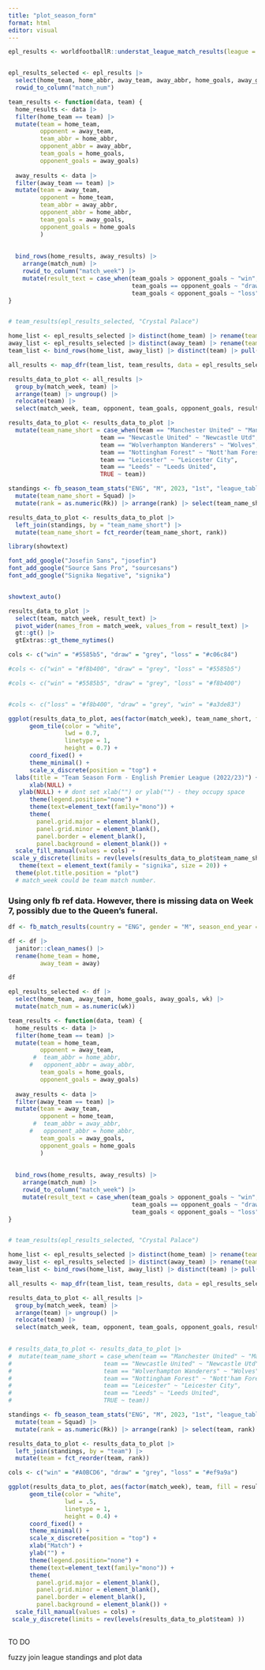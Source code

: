 ```yaml
---
title: "plot_season_form"
format: html
editor: visual
---
```


```r

epl_results <- worldfootballR::understat_league_match_results(league = "EPL", season_start_year = 2022)


epl_results_selected <- epl_results |> 
  select(home_team, home_abbr, away_team, away_abbr, home_goals, away_goals) |> 
  rowid_to_column("match_num")

team_results <- function(data, team) {
  home_results <- data |> 
  filter(home_team == team) |> 
  mutate(team = home_team,
         opponent = away_team,
         team_abbr = home_abbr,
         opponent_abbr = away_abbr,
         team_goals = home_goals,
         opponent_goals = away_goals)
  
  away_results <- data |> 
  filter(away_team == team) |> 
  mutate(team = away_team,
         opponent = home_team,
         team_abbr = away_abbr,
         opponent_abbr = home_abbr,
         team_goals = away_goals,
         opponent_goals = home_goals
         )
  
  
  bind_rows(home_results, away_results) |> 
    arrange(match_num) |> 
    rowid_to_column("match_week") |> 
    mutate(result_text = case_when(team_goals > opponent_goals ~ "win",
                                   team_goals == opponent_goals ~ "draw",
                                   team_goals < opponent_goals ~ "loss")) 
}


# team_results(epl_results_selected, "Crystal Palace")

```

```r
home_list <- epl_results_selected |> distinct(home_team) |> rename(team = home_team)
away_list <- epl_results_selected |> distinct(away_team) |> rename(team = away_team)
team_list <- bind_rows(home_list, away_list) |> distinct(team) |> pull(team)
```



```r
all_results <- map_dfr(team_list, team_results, data = epl_results_selected) |> arrange(match_num)
```



```r
results_data_to_plot <- all_results |> 
  group_by(match_week, team) |> 
  arrange(team) |> ungroup() |> 
  relocate(team) |> 
  select(match_week, team, opponent, team_goals, opponent_goals, result_text, team_abbr, opponent_abbr)
```



```r
results_data_to_plot <- results_data_to_plot |> 
  mutate(team_name_short = case_when(team == "Manchester United" ~ "Manchester Utd",
                          team == "Newcastle United" ~ "Newcastle Utd",
                          team == "Wolverhampton Wanderers" ~ "Wolves",
                          team == "Nottingham Forest" ~ "Nott'ham Forest",
                          team == "Leicester" ~ "Leicester City",
                          team == "Leeds" ~ "Leeds United",
                          TRUE ~ team))
```

```r
standings <- fb_season_team_stats("ENG", "M", 2023, "1st", "league_table") |> 
  mutate(team_name_short = Squad) |> 
  mutate(rank = as.numeric(Rk)) |> arrange(rank) |> select(team_name_short, rank)
```


```r
results_data_to_plot <- results_data_to_plot |> 
  left_join(standings, by = "team_name_short") |> 
  mutate(team_name_short = fct_reorder(team_name_short, rank))
```

```r
library(showtext)

font_add_google("Josefin Sans", "josefin")
font_add_google("Source Sans Pro", "sourcesans")
font_add_google("Signika Negative", "signika")


showtext_auto()
```


```r
results_data_to_plot |> 
  select(team, match_week, result_text) |> 
  pivot_wider(names_from = match_week, values_from = result_text) |> 
  gt::gt() |> 
  gtExtras::gt_theme_nytimes()
```


```r
cols <- c("win" = "#5585b5", "draw" = "grey", "loss" = "#c06c84")

#cols <- c("win" = "#f8b400", "draw" = "grey", "loss" = "#5585b5")

#cols <- c("win" = "#5585b5", "draw" = "grey", "loss" = "#f8b400")


#cols <- c("loss" = "#f8b400", "draw" = "grey", "win" = "#a3de83")

ggplot(results_data_to_plot, aes(factor(match_week), team_name_short, fill = result_text)) +
      geom_tile(color = "white",
                lwd = 0.7,
                linetype = 1,
                height = 0.7) +
      coord_fixed() +
      theme_minimal() +
      scale_x_discrete(position = "top") +
  labs(title = "Team Season Form - English Premier League (2022/23)") + 
      xlab(NULL) +
   ylab(NULL) + # dont set xlab("") or ylab("") - they occupy space 
      theme(legend.position="none") +
      theme(text=element_text(family="mono")) +
      theme(
        panel.grid.major = element_blank(),
        panel.grid.minor = element_blank(),
        panel.border = element_blank(),
        panel.background = element_blank()) +
  scale_fill_manual(values = cols) +
 scale_y_discrete(limits = rev(levels(results_data_to_plot$team_name_short) )) +
   theme(text = element_text(family = "signika", size = 20)) +
  theme(plot.title.position = "plot") 
  # match_week could be team match number.
```


### Using only fb ref data. However, there is missing data on Week 7, possibly due to the Queen's funeral.

```r
df <- fb_match_results(country = "ENG", gender = "M", season_end_year = 2023, tier = "1st")
```

```r
df <- df |> 
  janitor::clean_names() |> 
  rename(home_team = home,
         away_team = away)
```


```r
df
```

```r


epl_results_selected <- df |> 
  select(home_team, away_team, home_goals, away_goals, wk) |> 
  mutate(match_num = as.numeric(wk))

team_results <- function(data, team) {
  home_results <- data |> 
  filter(home_team == team) |> 
  mutate(team = home_team,
         opponent = away_team,
       #  team_abbr = home_abbr,
      #   opponent_abbr = away_abbr,
         team_goals = home_goals,
         opponent_goals = away_goals)
  
  away_results <- data |> 
  filter(away_team == team) |> 
  mutate(team = away_team,
         opponent = home_team,
       #  team_abbr = away_abbr,
      #   opponent_abbr = home_abbr,
         team_goals = away_goals,
         opponent_goals = home_goals
         )
  
  
  bind_rows(home_results, away_results) |> 
    arrange(match_num) |> 
    rowid_to_column("match_week") |> 
    mutate(result_text = case_when(team_goals > opponent_goals ~ "win",
                                   team_goals == opponent_goals ~ "draw",
                                   team_goals < opponent_goals ~ "loss")) 
}


# team_results(epl_results_selected, "Crystal Palace")

```

```r
home_list <- epl_results_selected |> distinct(home_team) |> rename(team = home_team)
away_list <- epl_results_selected |> distinct(away_team) |> rename(team = away_team)
team_list <- bind_rows(home_list, away_list) |> distinct(team) |> pull(team)
```



```r
all_results <- map_dfr(team_list, team_results, data = epl_results_selected) |> arrange(match_num)
```



```r
results_data_to_plot <- all_results |> 
  group_by(match_week, team) |> 
  arrange(team) |> ungroup() |> 
  relocate(team) |> 
  select(match_week, team, opponent, team_goals, opponent_goals, result_text) 
  
```



```r
# results_data_to_plot <- results_data_to_plot |> 
#  mutate(team_name_short = case_when(team == "Manchester United" ~ "Manchester Utd",
#                          team == "Newcastle United" ~ "Newcastle Utd",
#                          team == "Wolverhampton Wanderers" ~ "Wolves",
#                          team == "Nottingham Forest" ~ "Nott'ham Forest",
#                          team == "Leicester" ~ "Leicester City",
#                          team == "Leeds" ~ "Leeds United",
#                          TRUE ~ team))
```

```r
standings <- fb_season_team_stats("ENG", "M", 2023, "1st", "league_table") |> 
  mutate(team = Squad) |> 
  mutate(rank = as.numeric(Rk)) |> arrange(rank) |> select(team, rank)
```


```r
results_data_to_plot <- results_data_to_plot |> 
  left_join(standings, by = "team") |> 
  mutate(team = fct_reorder(team, rank))
```



```r
cols <- c("win" = "#A0BCD6", "draw" = "grey", "loss" = "#ef9a9a")

ggplot(results_data_to_plot, aes(factor(match_week), team, fill = result_text)) +
      geom_tile(color = "white",
                lwd = .5,
                linetype = 1,
                height = 0.4) +
      coord_fixed() +
      theme_minimal() +
      scale_x_discrete(position = "top") +
      xlab("Match") +
      ylab("") +
      theme(legend.position="none") +
      theme(text=element_text(family="mono")) +
      theme(
        panel.grid.major = element_blank(),
        panel.grid.minor = element_blank(),
        panel.border = element_blank(),
        panel.background = element_blank()) +
  scale_fill_manual(values = cols) +
 scale_y_discrete(limits = rev(levels(results_data_to_plot$team) ))
  
```

TO DO

fuzzy join league standings and plot data
